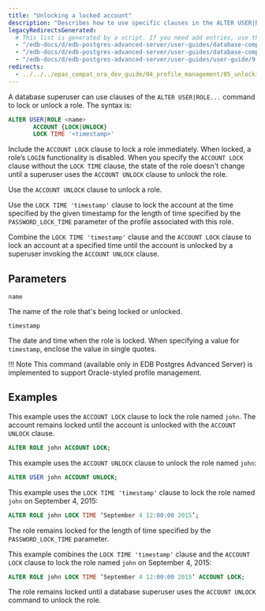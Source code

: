 ```yaml
---
title: "Unlocking a locked account"
description: "Describes how to use specific clauses in the ALTER USER|ROLE command to lock or unlock a user role"
legacyRedirectsGenerated:
  # This list is generated by a script. If you need add entries, use the `legacyRedirects` key.
  - "/edb-docs/d/edb-postgres-advanced-server/user-guides/database-compatibility-for-oracle-developers-guide/9.6/Database_Compatibility_for_Oracle_Developers_Guide_v9.6.1.034.html"
  - "/edb-docs/d/edb-postgres-advanced-server/user-guides/database-compatibility-for-oracle-developers-guide/9.5/Database_Compatibility_for_Oracle_Developers_Guide.1.034.html"
  - "/edb-docs/d/edb-postgres-advanced-server/user-guides/user-guide/9.5/EDB_Postgres_Enterprise_Guide.1.031.html"
redirects:
  - ../../../epas_compat_ora_dev_guide/04_profile_management/05_unlocking_a_locked_account #generated for docs/epas/reorg-role-use-case-mode
---
```


<div id="unlocking_a_locked_account" class="registered_link"></div>

A database superuser can use clauses of the `ALTER USER|ROLE...` command to lock or unlock a role. The syntax is:

```sql
ALTER USER|ROLE <name>
       ACCOUNT {LOCK|UNLOCK}
       LOCK TIME '<timestamp>'
```

Include the `ACCOUNT LOCK` clause to lock a role immediately. When locked, a role’s `LOGIN` functionality is disabled. When you specify the `ACCOUNT LOCK` clause without the `LOCK TIME` clause, the state of the role doesn't change until a superuser uses the `ACCOUNT UNLOCK` clause to unlock the role.

Use the `ACCOUNT UNLOCK` clause to unlock a role.

Use the `LOCK TIME 'timestamp'` clause to lock the account at the time specified by the given timestamp for the length of time specified by the `PASSWORD_LOCK_TIME` parameter of the profile associated with this role.

Combine the `LOCK TIME 'timestamp'` clause and the `ACCOUNT LOCK` clause to lock an account at a specified time until the account is unlocked by a superuser invoking the `ACCOUNT UNLOCK` clause.

## Parameters

`name`

  The name of the role that's being locked or unlocked.

`timestamp`

  The date and time when the role is locked. When specifying a value for `timestamp`, enclose the value in single quotes.

!!! Note
    This command (available only in EDB Postgres Advanced Server) is implemented to support Oracle-styled profile management.

## Examples

This example uses the `ACCOUNT LOCK` clause to lock the role named `john`. The account remains locked until the account is unlocked with the `ACCOUNT UNLOCK` clause.

```sql
ALTER ROLE john ACCOUNT LOCK;
```

This example uses the `ACCOUNT UNLOCK` clause to unlock the role named `john`:

```sql
ALTER USER john ACCOUNT UNLOCK;
```

This example uses the `LOCK TIME 'timestamp'` clause to lock the role named `john` on September 4, 2015:

```sql
ALTER ROLE john LOCK TIME ‘September 4 12:00:00 2015’;
```

The role remains locked for the length of time specified by the `PASSWORD_LOCK_TIME` parameter.

This example combines the `LOCK TIME 'timestamp'` clause and the `ACCOUNT LOCK` clause to lock the role named `john` on September 4, 2015:

```sql
ALTER ROLE john LOCK TIME ‘September 4 12:00:00 2015’ ACCOUNT LOCK;
```

The role remains locked until a database superuser uses the `ACCOUNT UNLOCK` command to unlock the role.
